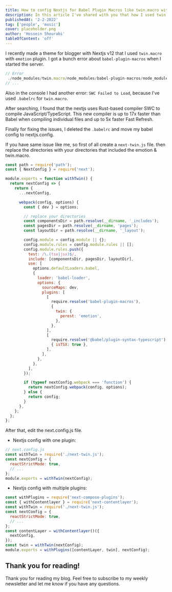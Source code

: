 ```yaml
---
title: How to config Nextjs for Babel Plugin Macros like twin.macro without disabling SWC compiler.
description: In this article I've shared with you that how I used twin.macro + emotion without disabling the SWC compiler in the Nextjs 12
publishedAt: '2-2-2022'
tag: ['people', 'music']
cover: placeholder.png
author: 'Hossein Shourabi'
tableOfContent: 'off'
---
```


I recently made a theme for blogger with Nextjs v12 that I used `twin.macro` with `emotion` plugin. I got a bunch error about `babel-plugin-macros` when I started the server.

```js
// Error
 ./node_modules/twin.macro/node_modules/babel-plugin-macros/node_modules/cosmiconfig/dist/getDirectory.js
// ...
```

Also in the console I had another error: `SWC Failed to Load`, because I've used `.babelrc` for `twin.macro`.

After searching, I found that the nextjs uses Rust-based compiler SWC to compile JavaScript/TypeScript. This new compiler is up to 17x faster than Babel when compiling individual files and up to 5x faster Fast Refresh.

Finally for fixing the issues, I deleted the `.babelrc` and move my babel config to nextjs.config.

If you have same issue like me, so first of all create a `next-twin.js` file. then replace the directories with your directories that included the emotion & twin.macro.

```js
const path = require('path');
const { NextConfig } = require('next');

module.exports = function withTwin() {
  return nextConfig => {
    return {
      ...nextConfig,

      webpack(config, options) {
        const { dev } = options;

        // replace your directories
        const componentsDir = path.resolve(__dirname, '_includes');
        const pagesDir = path.resolve(__dirname, 'pages');
        const layoutDir = path.resolve(__dirname, '_layout');

        config.module = config.module || {};
        config.module.rules = config.module.rules || [];
        config.module.rules.push({
          test: /\.(tsx|jsx)$/,
          include: [componentsDir, pagesDir, layoutDir],
          use: [
            options.defaultLoaders.babel,
            {
              loader: 'babel-loader',
              options: {
                sourceMaps: dev,
                plugins: [
                  [
                    require.resolve('babel-plugin-macros'),
                    {
                      twin: {
                        perest: 'emotion',
                      },
                    },
                  ],
                  [
                    require.resolve('@babel/plugin-syntax-typescript'),
                    { isTSX: true },
                  ],
                ],
              },
            },
          ],
        });

        if (typeof nextConfig.webpack === 'function') {
          return nextConfig.webpack(config, options);
        } else {
          return config;
        }
      },
    };
  };
};
```

After that, edit the next.config.js file.

- Nextjs config with one plugin:

```js
// next.config.js
const withTwin = require('./next-twin.js');
const nextConfig = {
  reactStrictMode: true,
  // ...
};
module.exports = withTwin(nextConfig);
```

- Nextjs config with multiple plugins:

```js
const withPlugins = require('next-compose-plugins');
const { withContentlayer } = require('next-contentlayer');
const withTwin = require('./next-twin.js');
const nextConfig = {
  reactStrictMode: true,
  // ...
};
const contentLayer = withContentlayer()({
  nextConfig,
});
const twin = withTwin(nextConfig);
module.exports = withPlugins([contentLayer, twin], nextConfig);
```

## Thank you for reading!

Thank you for reading my blog. Feel free to subscribe to my weekly newsletter and let me know if you have any questions.
